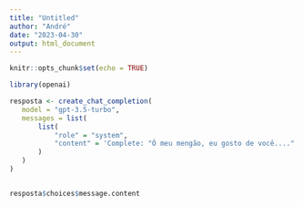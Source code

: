 ```yaml
---
title: "Untitled"
author: "André"
date: "2023-04-30"
output: html_document
---
```


```r
knitr::opts_chunk$set(echo = TRUE)
```




```r

library(openai)

resposta <- create_chat_completion(
   model = "gpt-3.5-turbo",
   messages = list(
       list(
           "role" = "system",
           "content" = 'Complete: "Ó meu mengão, eu gosto de você...."'
       )
   )
)


resposta$choices$message.content



```

